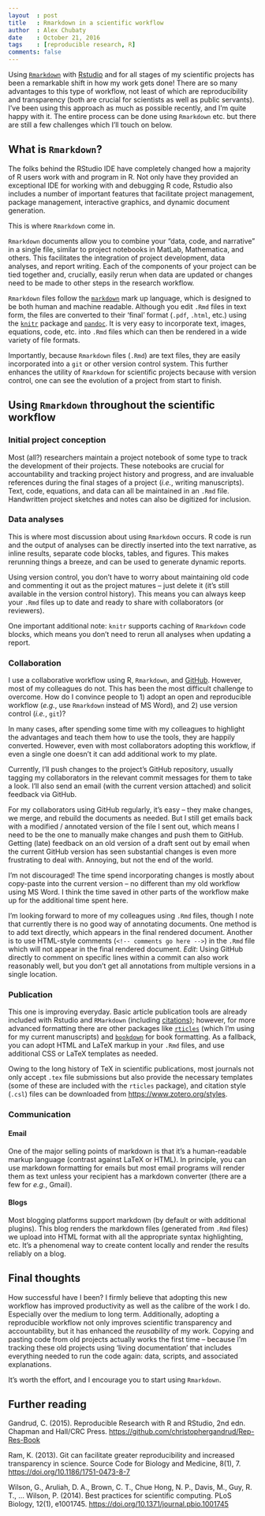 ```yaml
---
layout  : post
title   : Rmarkdown in a scientific workflow
author  : Alex Chubaty
date    : October 21, 2016
tags    : [reproducible research, R]
comments: false
---
```

Using [`Rmarkdown`](https://rmarkdown.rstudio.com/) with [Rstudio](https://www.rstudio.com/products/rstudio) and for all stages of my scientific projects has been a remarkable shift in how my work gets done!
There are so many advantages to this type of workflow, not least of which are reproducibility and transparency (both are crucial for scientists as well as public servants).
I've been using this approach as much as possible recently, and I'm quite happy with it.
The entire process can be done using `Rmarkdown` etc. but there are still a few challenges which I'll touch on below.

## What is `Rmarkdown`?

The folks behind the RStudio IDE have completely changed how a majority of R users work with and program in R.
Not only have they provided an exceptional IDE for working with and debugging R code, Rstudio also includes a number of important features that facilitate project management, package management, interactive graphics, and dynamic document generation.

This is where `Rmarkdown` come in.

`Rmarkdown` documents allow you to combine your "data, code, and narrative" in a single file, similar to project notebooks in MatLab, Mathematica, and others.
This facilitates the integration of project development, data analyses, and report writing.
Each of the components of your project can be tied together and, crucially, easily rerun when data are updated or changes need to be made to other steps in the research workflow.

`Rmarkdown` files follow the [`markdown`](https://daringfireball.net/projects/markdown/
) mark up language, which is designed to be both human and machine readable.
Although you edit `.Rmd` files in text form, the files are converted to their 'final' format (`.pdf`, `.html`, etc.) using the [`knitr`](https://yihui.name/knitr/
) package and [`pandoc`](pandoc.org).
It is very easy to incorporate text, images, equations, code, etc. into `.Rmd` files which can then be rendered in a wide variety of file formats.

Importantly, because `Rmarkdown` files (`.Rmd`) are text files, they are easily incorporated into a `git` or other version control system.
This further enhances the utility of `Rmarkdown` for scientific projects because with version control, one can see the evolution of a project from start to finish.

## Using `Rmarkdown` throughout the scientific workflow

### Initial project conception

Most (all?) researchers maintain a project notebook of some type to track the development of their projects.
These notebooks are crucial for accountability and tracking project history and progress, and are invaluable references during the final stages of a project (*i.e.*, writing manuscripts).
Text, code, equations, and data can all be maintained in an `.Rmd` file.
Handwritten project sketches and notes can also be digitized for inclusion.

### Data analyses

This is where most discussion about using `Rmarkdown` occurs.
R code is run and the output of analyses can be directly inserted into the text narrative, as inline results, separate code blocks, tables, and figures.
This makes rerunning things a breeze, and can be used to generate dynamic reports.

Using version control, you don't have to worry about maintaining old code and commenting it out as the project matures -- just delete it (it's still available in the version control history).
This means you can always keep your `.Rmd` files up to date and ready to share with collaborators (or reviewers).

One important additional note: `knitr` supports caching of `Rmarkdown` code blocks, which means you don't need to rerun all analyses when updating a report.

### Collaboration

I use a collaborative workflow using R, `Rmarkdown`, and [GitHub](https://github.com).
However, most of my colleagues do not.
This has been the most difficult challenge to overcome.
How do I convince people to 1) adopt an open and reproducible workflow (*e.g.*, use `Rmarkdown` instead of MS Word), and 2) use version control (*i.e.*, `git`)?

In many cases, after spending some time with my colleagues to highlight the advantages and teach them how to use the tools, they are happily converted.
However, even with most collaborators adopting this workflow, if even a single one doesn't it can add additional work to my plate.

Currently, I'll push changes to the project's GitHub repository, usually tagging my collaborators in the relevant commit messages for them to take a look.
I'll also send an email (with the current version attached) and solicit feedback via GitHub.

For my collaborators using GitHub regularly, it's easy -- they make changes, we merge, and rebuild the documents as needed.
But I still get emails back with a modified / annotated version of the file I sent out, which means I need to be the one to manually make changes and push them to GitHub.
Getting (late) feedback on an old version of a draft sent out by email when the current GitHub version has seen substantial changes is even more frustrating to deal with.
Annoying, but not the end of the world.

I'm not discouraged!
The time spend incorporating changes is mostly about copy-paste into the current version -- no different than my old workflow using MS Word.
I think the time saved in other parts of the workflow make up for the additional time spent here.

I'm looking forward to more of my colleagues using `.Rmd` files, though I note that currently there is no good way of annotating documents.
One method is to add text directly, which appears in the final rendered document.
Another is to use HTML-style comments (`<!-- comments go here -->`) in the `.Rmd` file which will not appear in the final rendered document.
*Edit*: Using GitHub directly to comment on specific lines within a commit can also work reasonably well, but you don't get all annotations from multiple versions in a single location.

### Publication

This one is improving everyday.
Basic article publication tools are already included with Rstudio and `RMarkdown` (including [citations](https://rmarkdown.rstudio.com/authoring_bibliographies_and_citations.html)); however, for more advanced formatting there are other packages like [`rticles`](https://cran.r-project.org/package=rticles) (which I'm using for my current manuscripts) and [`bookdown`](https://bookdown.org/) for book formatting.
As a fallback, you can adopt HTML and LaTeX markup in your `.Rmd` files, and use additional CSS or LaTeX templates as needed.

Owing to the long history of TeX in scientific publications, most journals not only accept `.tex` file submissions but also provide the necessary templates (some of these are included with the `rticles` package), and citation style (`.csl`) files can be downloaded from [https://www.zotero.org/styles](https://www.zotero.org/styles).

### Communication

#### Email

One of the major selling points of markdown is that it's a human-readable markup language (contrast against LaTeX or HTML).
In principle, you can use markdown formatting for emails but most email programs will render them as text unless your recipient has a markdown converter (there are a few for *e.g.*, Gmail).

#### Blogs

Most blogging platforms support markdown (by default or with additional plugins).
This blog renders the markdown files (generated from `.Rmd` files) we upload into HTML format with all the appropriate syntax highlighting, etc.
It's a phenomenal way to create content locally and render the results reliably on a blog.

## Final thoughts

How successful have I been?
I firmly believe that adopting this new workflow has improved productivity as well as the calibre of the work I do.
Especially over the medium to long term.
Additionally, adopting a reproducible workflow not only improves scientific transparency and accountability, but it has enhanced the *reusability* of my work.
Copying and pasting code from old projects actually works the first time -- because I'm tracking these old projects using 'living documentation' that includes everything needed to run the code again: data, scripts, and associated explanations.

It's worth the effort, and I encourage you to start using `Rmarkdown`.

## Further reading

Gandrud, C. (2015). Reproducible Research with R and RStudio, 2nd edn. Chapman and Hall/CRC Press. [https://github.com/christophergandrud/Rep-Res-Book](https://github.com/christophergandrud/Rep-Res-Book)

Ram, K. (2013). Git can facilitate greater reproducibility and increased transparency in science. Source Code for Biology and Medicine, 8(1), 7. [https://doi.org/10.1186/1751-0473-8-7](https://doi.org/10.1186/1751-0473-8-7)

Wilson, G., Aruliah, D. A., Brown, C. T., Chue Hong, N. P., Davis, M., Guy, R. T., … Wilson, P. (2014). Best practices for scientific computing. PLoS Biology, 12(1), e1001745. [https://doi.org/10.1371/journal.pbio.1001745](https://doi.org/10.1371/journal.pbio.1001745)
